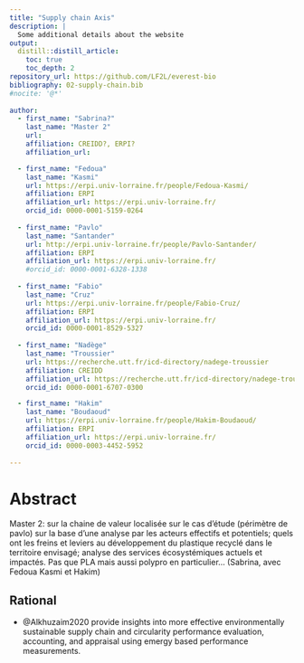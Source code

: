 ```yaml
---
title: "Supply chain Axis"
description: |
  Some additional details about the website
output:
  distill::distill_article:
    toc: true
    toc_depth: 2
repository_url: https://github.com/LF2L/everest-bio
bibliography: 02-supply-chain.bib
#nocite: '@*'
  
author:
  - first_name: "Sabrina?"
    last_name: "Master 2"
    url: 
    affiliation: CREIDD?, ERPI?
    affiliation_url: 

  - first_name: "Fedoua"
    last_name: "Kasmi"
    url: https://erpi.univ-lorraine.fr/people/Fedoua-Kasmi/
    affiliation: ERPI
    affiliation_url: https://erpi.univ-lorraine.fr/
    orcid_id: 0000-0001-5159-0264
        
  - first_name: "Pavlo"
    last_name: "Santander"
    url: http://erpi.univ-lorraine.fr/people/Pavlo-Santander/
    affiliation: ERPI
    affiliation_url: https://erpi.univ-lorraine.fr/
    #orcid_id: 0000-0001-6328-1338
    
  - first_name: "Fabio"
    last_name: "Cruz"
    url: https://erpi.univ-lorraine.fr/people/Fabio-Cruz/
    affiliation: ERPI
    affiliation_url: https://erpi.univ-lorraine.fr/
    orcid_id: 0000-0001-8529-5327    
    
  - first_name: "Nadège"
    last_name: "Troussier"
    url: https://recherche.utt.fr/icd-directory/nadege-troussier
    affiliation: CREIDD
    affiliation_url: https://recherche.utt.fr/icd-directory/nadege-troussier
    orcid_id: 0000-0001-6707-0300

  - first_name: "Hakim"
    last_name: "Boudaoud"
    url: https://erpi.univ-lorraine.fr/people/Hakim-Boudaoud/
    affiliation: ERPI
    affiliation_url: https://erpi.univ-lorraine.fr/
    orcid_id: 0000-0003-4452-5952
   
---
```



# Abstract

Master 2: sur la chaine de valeur localisée sur le cas d’étude (périmètre de pavlo) sur la base d’une analyse par les acteurs effectifs et potentiels; quels ont les freins et leviers au développement du plastique recyclé dans le territoire envisagé; analyse des services écosystémiques actuels et impactés. Pas que PLA mais aussi polypro en particulier… (Sabrina, avec Fedoua Kasmi et Hakim) 


## Rational

- @Alkhuzaim2020 provide insights into more effective environmentally sustainable supply chain and circularity performance evaluation, accounting, and appraisal using emergy based performance measurements. 
 


